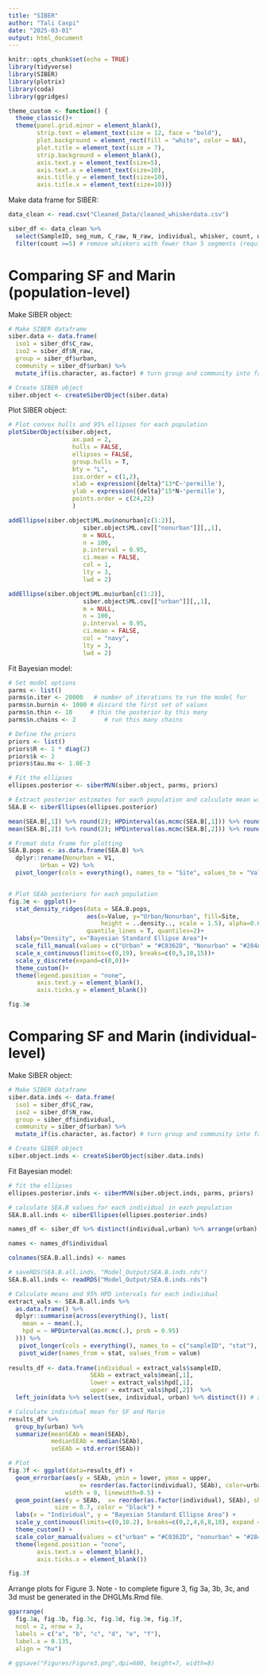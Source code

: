 ```yaml
---
title: "SIBER"
author: "Tali Caspi"
date: "2025-03-01"
output: html_document
---
```


```r
knitr::opts_chunk$set(echo = TRUE)
library(tidyverse)
library(SIBER)
library(plotrix)
library(coda)
library(ggridges)

theme_custom <- function() {
  theme_classic()+
  theme(panel.grid.minor = element_blank(),
        strip.text = element_text(size = 12, face = "bold"),
        plot.background = element_rect(fill = "white", color = NA),
        plot.title = element_text(size = 7),
        strip.background = element_blank(),
        axis.text.y = element_text(size=5),
        axis.text.x = element_text(size=10),
        axis.title.y = element_text(size=10),
        axis.title.x = element_text(size=10))}
```

Make data frame for SIBER:

```r
data_clean <- read.csv("Cleaned_Data/cleaned_whiskerdata.csv")

siber_df <- data_clean %>% 
  select(SampleID, seg_num, C_raw, N_raw, individual, whisker, count, urban, sex) %>% 
  filter(count >=5) # remove whiskers with fewer than 5 segments (required for SIBER)
```

# Comparing SF and Marin (population-level)

Make SIBER object:

```r
# Make SIBER dataframe
siber.data <- data.frame(
  iso1 = siber_df$C_raw,
  iso2 = siber_df$N_raw,
  group = siber_df$urban,
  community = siber_df$urban) %>% 
  mutate_if(is.character, as.factor) # turn group and community into factors

# Create SIBER object
siber.object <- createSiberObject(siber.data)
```

Plot SIBER object:

```r
# Plot convex hulls and 95% ellipses for each population
plotSiberObject(siber.object,
                  ax.pad = 2, 
                  hulls = FALSE, 
                  ellipses = FALSE,
                  group.hulls = T,
                  bty = "L",
                  iso.order = c(1,2),
                  xlab = expression({delta}^13*C~'permille'),
                  ylab = expression({delta}^15*N~'permille'),
                  points.order = c(24,22)
                  )

addEllipse(siber.object$ML.mu$nonurban[c(1:2)],
                     siber.object$ML.cov[["nonurban"]][,,1],
                     m = NULL,
                     n = 100,
                     p.interval = 0.95,
                     ci.mean = FALSE,
                     col = 1,
                     lty = 3,
                     lwd = 2)

addEllipse(siber.object$ML.mu$urban[c(1:2)],
                     siber.object$ML.cov[["urban"]][,,1],
                     m = NULL,
                     n = 100,
                     p.interval = 0.95,
                     ci.mean = FALSE,
                     col = "navy",
                     lty = 3,
                     lwd = 2)
```

Fit Bayesian model:

```r
# Set model options
parms <- list()
parms$n.iter <- 20000   # number of iterations to run the model for
parms$n.burnin <- 1000 # discard the first set of values
parms$n.thin <- 10     # thin the posterior by this many
parms$n.chains <- 2        # run this many chains

# Define the priors
priors <- list()
priors$R <- 1 * diag(2)
priors$k <- 2
priors$tau.mu <- 1.0E-3

# Fit the ellipses
ellipses.posterior <- siberMVN(siber.object, parms, priors)

# Extract posterior estimates for each population and calculate mean with 95% HPD intervals
SEA.B <- siberEllipses(ellipses.posterior)

mean(SEA.B[,1]) %>% round(2); HPDinterval(as.mcmc(SEA.B[,1])) %>% round(2) # nonurban
mean(SEA.B[,2]) %>% round(2); HPDinterval(as.mcmc(SEA.B[,2])) %>% round(2) # urban

# Fromat data frame for plotting
SEA.B.pops <- as.data.frame(SEA.B) %>% 
  dplyr::rename(Nonurban = V1,
         Urban = V2) %>% 
  pivot_longer(cols = everything(), names_to = "Site", values_to = "Value")


# Plot SEAb posteriors for each population
fig.3e <- ggplot()+
  stat_density_ridges(data = SEA.B.pops, 
                      aes(x=Value, y="Urban/Nonurban", fill=Site, 
                          height = ..density.., scale = 1.5), alpha=0.6,
                      quantile_lines = T, quantiles=2)+
  labs(y="Density", x="Bayesian Standard Ellipse Area")+
  scale_fill_manual(values = c("Urban" = "#C0362D", "Nonurban" = "#284A45"))+
  scale_x_continuous(limits=c(0,19), breaks=c(0,5,10,15))+
  scale_y_discrete(expand=c(0,0))+
  theme_custom()+
  theme(legend.position = "none",
        axis.text.y = element_blank(),
        axis.ticks.y = element_blank())

fig.3e
```

# Comparing SF and Marin (individual-level)

Make SIBER object:

```r
# Make SIBER dataframe
siber.data.inds <- data.frame(
  iso1 = siber_df$C_raw,
  iso2 = siber_df$N_raw,
  group = siber_df$individual,
  community = siber_df$urban) %>% 
  mutate_if(is.character, as.factor) # turn group and community into factors

# Create SIBER object
siber.object.inds <- createSiberObject(siber.data.inds)
```

Fit Bayesian model:

```r
# fit the ellipses
ellipses.posterior.inds <- siberMVN(siber.object.inds, parms, priors)

# calculate SEA.B values for each individual in each population
SEA.B.all.inds <- siberEllipses(ellipses.posterior.inds)

names_df <- siber_df %>% distinct(individual,urban) %>% arrange(urban)

names <- names_df$individual

colnames(SEA.B.all.inds) <- names

# saveRDS(SEA.B.all.inds, "Model_Output/SEA.B.inds.rds")
SEA.B.all.inds <- readRDS("Model_Output/SEA.B.inds.rds")

# Calculate means and 95% HPD intervals for each individual
extract_vals <- SEA.B.all.inds %>%
  as.data.frame() %>% 
  dplyr::summarise(across(everything(), list(
    mean = ~ mean(.),
    hpd = ~ HPDinterval(as.mcmc(.), prob = 0.95)
  ))) %>% 
   pivot_longer(cols = everything(), names_to = c("sampleID", "stat"), names_sep = "_") %>%
   pivot_wider(names_from = stat, values_from = value)
  
results_df <- data.frame(individual = extract_vals$sampleID,
                       SEAb = extract_vals$mean[,1],
                       lower = extract_vals$hpd[,1],
                       upper = extract_vals$hpd[,2])  %>% 
  left_join(data %>% select(sex, individual, urban) %>% distinct()) # add sex/site info

# Calculate individual mean for SF and Marin
results_df %>% 
  group_by(urban) %>% 
  summarize(meanSEAb = mean(SEAb),
            medianSEAb = median(SEAb),
            seSEAb = std.error(SEAb))

# Plot
fig.3f <- ggplot(data=results_df) +
  geom_errorbar(aes(y = SEAb, ymin = lower, ymax = upper, 
                    x= reorder(as.factor(individual), SEAb), color=urban),
                width = 0, linewidth=0.5) +
  geom_point(aes(y = SEAb,  x= reorder(as.factor(individual), SEAb), shape = sex),
             size = 0.7, color = "black") +
  labs(x = "Individual", y = "Bayesian Standard Ellipse Area") +
  scale_y_continuous(limits=c(0,10.2), breaks=c(0,2,4,6,8,10), expand = c(0, 0)) +
  theme_custom() +
  scale_color_manual(values = c("urban" = "#C0362D", "nonurban" = "#284A45")) +
  theme(legend.position = "none",
        axis.text.x = element_blank(),
        axis.ticks.x = element_blank())

fig.3f
```

Arrange plots for Figure 3. Note - to complete figure 3, fig 3a, 3b, 3c, and 3d must be generated in the DHGLMs.Rmd file.

```r
ggarrange(
  fig.3a, fig.3b, fig.3c, fig.3d, fig.3e, fig.3f,
  ncol = 2, nrow = 3, 
  labels = c("a", "b", "c", "d", "e", "f"),
  label.x = 0.135,
  align = "hv")

# ggsave("Figures/Figure3.png",dpi=600, height=7, width=8)
```




